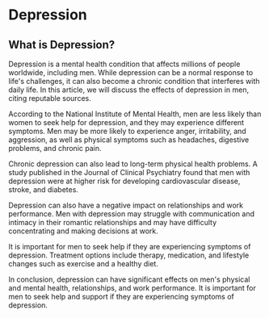 
<Head>
    <title>Mood - Depression | Guy Guide</title>
    <meta
        name="description"
        content="Depression and it's affects on yourself and others"
    />
    <meta
        property="og:description"
        content="Guy Guide | Mood - Depression"
    />
</Head>

# Depression

## What is Depression?

Depression is a mental health condition that affects millions of people worldwide, including men. While depression can be a normal response to life's challenges, it can also become a chronic condition that interferes with daily life. In this article, we will discuss the effects of depression in men, citing reputable sources.

According to the National Institute of Mental Health, men are less likely than women to seek help for depression, and they may experience different symptoms. Men may be more likely to experience anger, irritability, and aggression, as well as physical symptoms such as headaches, digestive problems, and chronic pain.

Chronic depression can also lead to long-term physical health problems. A study published in the Journal of Clinical Psychiatry found that men with depression were at higher risk for developing cardiovascular disease, stroke, and diabetes.

Depression can also have a negative impact on relationships and work performance. Men with depression may struggle with communication and intimacy in their romantic relationships and may have difficulty concentrating and making decisions at work.

It is important for men to seek help if they are experiencing symptoms of depression. Treatment options include therapy, medication, and lifestyle changes such as exercise and a healthy diet.

In conclusion, depression can have significant effects on men's physical and mental health, relationships, and work performance. It is important for men to seek help and support if they are experiencing symptoms of depression.